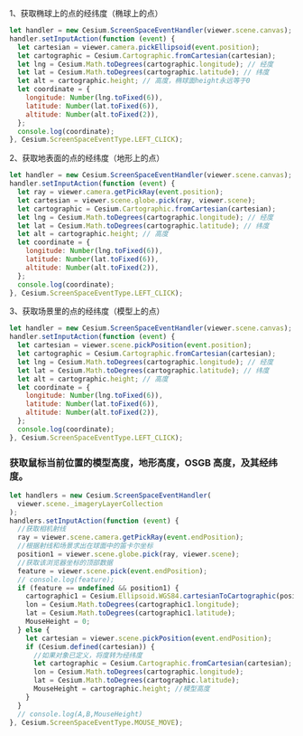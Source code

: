 1、获取椭球上的点的经纬度（椭球上的点）

```js
let handler = new Cesium.ScreenSpaceEventHandler(viewer.scene.canvas);
handler.setInputAction(function (event) {
  let cartesian = viewer.camera.pickEllipsoid(event.position);
  let cartographic = Cesium.Cartographic.fromCartesian(cartesian);
  let lng = Cesium.Math.toDegrees(cartographic.longitude); // 经度
  let lat = Cesium.Math.toDegrees(cartographic.latitude); // 纬度
  let alt = cartographic.height; // 高度，椭球面height永远等于0
  let coordinate = {
    longitude: Number(lng.toFixed(6)),
    latitude: Number(lat.toFixed(6)),
    altitude: Number(alt.toFixed(2)),
  };
  console.log(coordinate);
}, Cesium.ScreenSpaceEventType.LEFT_CLICK);
```

2、获取地表面的点的经纬度（地形上的点）

```js
let handler = new Cesium.ScreenSpaceEventHandler(viewer.scene.canvas);
handler.setInputAction(function (event) {
  let ray = viewer.camera.getPickRay(event.position);
  let cartesian = viewer.scene.globe.pick(ray, viewer.scene);
  let cartographic = Cesium.Cartographic.fromCartesian(cartesian);
  let lng = Cesium.Math.toDegrees(cartographic.longitude); // 经度
  let lat = Cesium.Math.toDegrees(cartographic.latitude); // 纬度
  let alt = cartographic.height; // 高度
  let coordinate = {
    longitude: Number(lng.toFixed(6)),
    latitude: Number(lat.toFixed(6)),
    altitude: Number(alt.toFixed(2)),
  };
  console.log(coordinate);
}, Cesium.ScreenSpaceEventType.LEFT_CLICK);
```

3、获取场景里的点的经纬度（模型上的点）

```js
let handler = new Cesium.ScreenSpaceEventHandler(viewer.scene.canvas);
handler.setInputAction(function (event) {
  let cartesian = viewer.scene.pickPosition(event.position);
  let cartographic = Cesium.Cartographic.fromCartesian(cartesian);
  let lng = Cesium.Math.toDegrees(cartographic.longitude); // 经度
  let lat = Cesium.Math.toDegrees(cartographic.latitude); // 纬度
  let alt = cartographic.height; // 高度
  let coordinate = {
    longitude: Number(lng.toFixed(6)),
    latitude: Number(lat.toFixed(6)),
    altitude: Number(alt.toFixed(2)),
  };
  console.log(coordinate);
}, Cesium.ScreenSpaceEventType.LEFT_CLICK);
```

### 获取鼠标当前位置的模型高度，地形高度，OSGB 高度，及其经纬度。

```js
let handlers = new Cesium.ScreenSpaceEventHandler(
  viewer.scene._imageryLayerCollection
);
handlers.setInputAction(function (event) {
  //获取相机射线
  ray = viewer.scene.camera.getPickRay(event.endPosition);
  //根据射线和场景求出在球面中的笛卡尔坐标
  position1 = viewer.scene.globe.pick(ray, viewer.scene);
  //获取该浏览器坐标的顶部数据
  feature = viewer.scene.pick(event.endPosition);
  // console.log(feature);
  if (feature == undefined && position1) {
    cartographic1 = Cesium.Ellipsoid.WGS84.cartesianToCartographic(position1);
    lon = Cesium.Math.toDegrees(cartographic1.longitude);
    lat = Cesium.Math.toDegrees(cartographic1.latitude);
    MouseHeight = 0;
  } else {
    let cartesian = viewer.scene.pickPosition(event.endPosition);
    if (Cesium.defined(cartesian)) {
      //如果对象已定义，将度转为经纬度
      let cartographic = Cesium.Cartographic.fromCartesian(cartesian);
      lon = Cesium.Math.toDegrees(cartographic.longitude);
      lat = Cesium.Math.toDegrees(cartographic.latitude);
      MouseHeight = cartographic.height; //模型高度
    }
  }
  // console.log(A,B,MouseHeight)
}, Cesium.ScreenSpaceEventType.MOUSE_MOVE);
```
